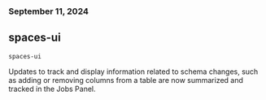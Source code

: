 ### September 11, 2024
## spaces-ui
`spaces-ui`

Updates to track and display information related to schema changes, such as adding or removing columns from a table are now summarized and tracked in the Jobs Panel. 
